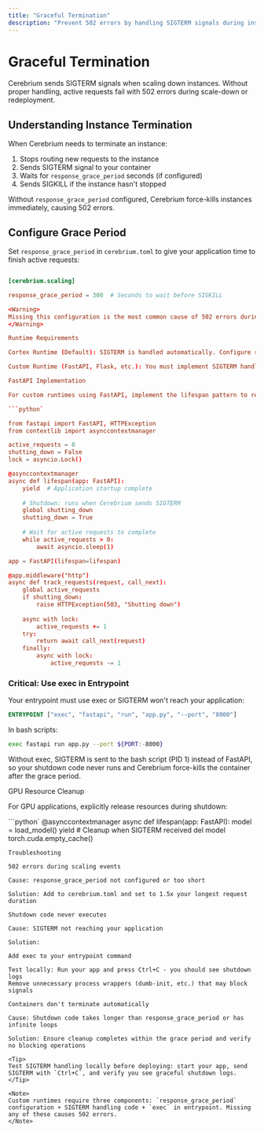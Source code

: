 ```yaml
---
title: "Graceful Termination"
description: "Prevent 502 errors by handling SIGTERM signals during instance shutdown"
---
```


# Graceful Termination

Cerebrium sends SIGTERM signals when scaling down instances. Without proper handling, active requests fail with 502 errors during scale-down or redeployment.

## Understanding Instance Termination

When Cerebrium needs to terminate an instance:

1. Stops routing new requests to the instance
2. Sends SIGTERM signal to your container
3. Waits for `response_grace_period` seconds (if configured)
4. Sends SIGKILL if the instance hasn't stopped

Without `response_grace_period` configured, Cerebrium force-kills instances immediately, causing 502 errors.

## Configure Grace Period

Set `response_grace_period` in `cerebrium.toml` to give your application time to finish active requests:
```toml

[cerebrium.scaling]

response_grace_period = 300  # Seconds to wait before SIGKILL

<Warning>
Missing this configuration is the most common cause of 502 errors during scaling. Set this to 1.5x your longest expected request duration.
</Warning>

Runtime Requirements

Cortex Runtime (Default): SIGTERM is handled automatically. Configure response_grace_period - no code changes needed.

Custom Runtime (FastAPI, Flask, etc.): You must implement SIGTERM handling AND configure response_grace_period. Both are required.

FastAPI Implementation

For custom runtimes using FastAPI, implement the lifespan pattern to respond to SIGTERM:

```python`

from fastapi import FastAPI, HTTPException
from contextlib import asynccontextmanager

active_requests = 0
shutting_down = False
lock = asyncio.Lock()

@asynccontextmanager
async def lifespan(app: FastAPI):
    yield  # Application startup complete
    
    # Shutdown: runs when Cerebrium sends SIGTERM
    global shutting_down
    shutting_down = True
    
    # Wait for active requests to complete
    while active_requests > 0:
        await asyncio.sleep(1)

app = FastAPI(lifespan=lifespan)

@app.middleware("http")
async def track_requests(request, call_next):
    global active_requests
    if shutting_down:
        raise HTTPException(503, "Shutting down")
    
    async with lock:
        active_requests += 1
    try:
        return await call_next(request)
    finally:
        async with lock:
            active_requests -= 1
```

### Critical: Use exec in Entrypoint

Your entrypoint must use exec or SIGTERM won't reach your application:

```dockerfile
ENTRYPOINT ["exec", "fastapi", "run", "app.py", "--port", "8000"]
```
In bash scripts:

```bash
exec fastapi run app.py --port ${PORT:-8000}
```
Without exec, SIGTERM is sent to the bash script (PID 1) instead of FastAPI, so your shutdown code never runs and Cerebrium force-kills the container after the grace period.

GPU Resource Cleanup

For GPU applications, explicitly release resources during shutdown:

```python`
@asynccontextmanager
async def lifespan(app: FastAPI):
    model = load_model()
    yield
    # Cleanup when SIGTERM received
    del model
    torch.cuda.empty_cache()
```
Troubleshooting

502 errors during scaling events

Cause: response_grace_period not configured or too short

Solution: Add to cerebrium.toml and set to 1.5x your longest request duration

Shutdown code never executes

Cause: SIGTERM not reaching your application

Solution:

Add exec to your entrypoint command

Test locally: Run your app and press Ctrl+C - you should see shutdown logs
Remove unnecessary process wrappers (dumb-init, etc.) that may block signals

Containers don't terminate automatically

Cause: Shutdown code takes longer than response_grace_period or has infinite loops

Solution: Ensure cleanup completes within the grace period and verify no blocking operations

<Tip>
Test SIGTERM handling locally before deploying: start your app, send SIGTERM with `Ctrl+C`, and verify you see graceful shutdown logs.
</Tip>

<Note>
Custom runtimes require three components: `response_grace_period` configuration + SIGTERM handling code + `exec` in entrypoint. Missing any of these causes 502 errors.
</Note>

```
